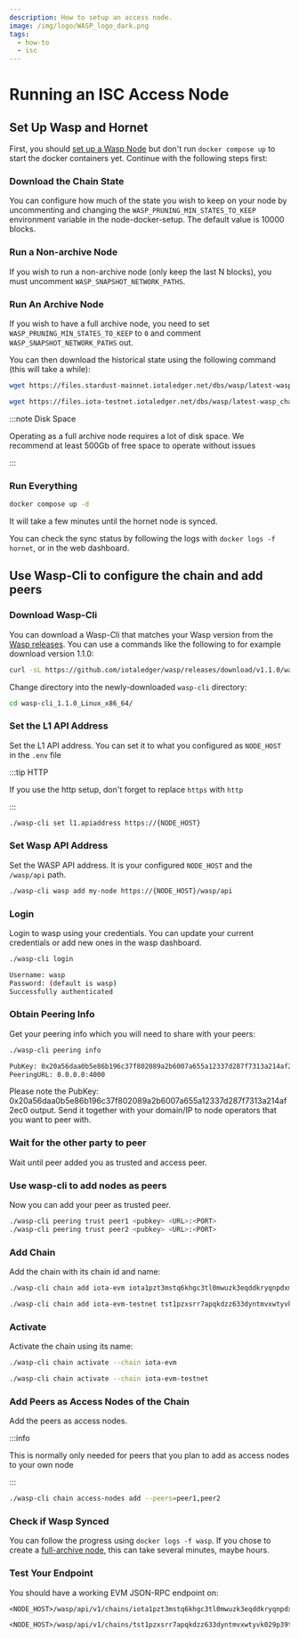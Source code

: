 ```yaml
---
description: How to setup an access node.
image: /img/logo/WASP_logo_dark.png
tags:
  - how-to
  - isc
---
```


# Running an ISC Access Node

## Set Up Wasp and Hornet

First, you should [set up a  Wasp Node](./running-a-node.md) but don't run `docker compose up` to start the docker containers yet. Continue with the following steps first:

### Download the Chain State

You can configure how much of the state you wish to keep on your node by uncommenting and changing the `WASP_PRUNING_MIN_STATES_TO_KEEP` environment variable in the node-docker-setup. The default value is 10000 blocks.

### Run a Non-archive Node

If you wish to run a non-archive node (only keep the last N blocks), you must uncomment `WASP_SNAPSHOT_NETWORK_PATHS`.

### Run An Archive Node

If you wish to have a full archive node, you need to set `WASP_PRUNING_MIN_STATES_TO_KEEP` to `0` and comment `WASP_SNAPSHOT_NETWORK_PATHS` out.

You can then download the historical state using the following command (this will take a while):


<Tabs groupId="network" queryString>
<TabItem value="iota" label="IOTA EVM">

```sh
wget https://files.stardust-mainnet.iotaledger.net/dbs/wasp/latest-wasp_chains_wal.tgz -O - | tar xzv -C data/wasp
```

</TabItem>
<TabItem value="iota_testnet" label="IOTA EVM Testnet">

```sh
wget https://files.iota-testnet.iotaledger.net/dbs/wasp/latest-wasp_chains_wal.tgz -O - | tar xzv -C data/wasp
```

</TabItem>
</Tabs>

:::note Disk Space

Operating as a full archive node requires a lot of disk space. We recommend at least 500Gb of free space to operate without issues

:::

### Run Everything

```sh
docker compose up -d
```

It will take a few minutes until the hornet node is synced.

You can check the sync status by following the logs with `docker logs -f hornet`, or in the web dashboard.

## Use Wasp-Cli to configure the chain and add peers
### Download Wasp-Cli

You can download a Wasp-Cli that matches your Wasp version from the [Wasp releases](https://github.com/iotaledger/wasp/releases).
You can use a commands like the following to for example download version 1.1.0:

```sh
curl -sL https://github.com/iotaledger/wasp/releases/download/v1.1.0/wasp-cli_1.1.0_Linux_x86_64.tar.gz | tar xzv
```

Change directory into the newly-downloaded `wasp-cli` directory:

```sh
cd wasp-cli_1.1.0_Linux_x86_64/
```

### Set the L1 API Address

Set the L1 API address. You can set it to what you configured as `NODE_HOST` in the `.env` file

:::tip HTTP

If you use the http setup, don't forget to replace `https` with `http`

:::

```sh
./wasp-cli set l1.apiaddress https://{NODE_HOST}
```

### Set Wasp API Address

Set the WASP API address. It is your configured `NODE_HOST` and the `/wasp/api` path.

```sh
./wasp-cli wasp add my-node https://{NODE_HOST}/wasp/api
```

### Login

Login to wasp using your credentials. You can update your current credentials or add new ones in the wasp dashboard.

```sh
./wasp-cli login
```
```sh title=Output
Username: wasp
Password: (default is wasp)
Successfully authenticated
```

### Obtain Peering Info

Get your peering info which you will need to share with your peers:

```sh
./wasp-cli peering info
```
```sh title=Output
PubKey: 0x20a56daa0b5e86b196c37f802089a2b6007a655a12337d287f7313a214af2ec0
PeeringURL: 0.0.0.0:4000
```

Please note the PubKey: 0x20a56daa0b5e86b196c37f802089a2b6007a655a12337d287f7313a214af2ec0 output.
Send it together with your domain/IP to node operators that you want to peer with.

### Wait for the other party to peer

Wait until peer added you as trusted and access peer.

### Use wasp-cli to add nodes as peers

Now you can add your peer as trusted peer.

```sh
./wasp-cli peering trust peer1 <pubkey> <URL>:<PORT>
./wasp-cli peering trust peer2 <pubkey> <URL>:<PORT>
```

### Add Chain

Add the chain with its chain id and name:

<Tabs groupId="network" queryString>
<TabItem value="iota" label="IOTA EVM">

```sh
./wasp-cli chain add iota-evm iota1pzt3mstq6khgc3tl0mwuzk3eqddkryqnpdxmk4nr25re2466uxwm28qqxu5
```

</TabItem>
<TabItem value="iota_testnet" label="IOTA EVM Testnet">

```sh
./wasp-cli chain add iota-evm-testnet tst1pzxsrr7apqkdzz633dyntmvxwtyvk029p39te5j0m33q6946h7akzv663zu
```

</TabItem>
</Tabs>

### Activate

Activate the chain using its name:


<Tabs groupId="network" queryString>
<TabItem value="iota" label="IOTA EVM">

```sh
./wasp-cli chain activate --chain iota-evm
```

</TabItem>
<TabItem value="iota_testnet" label="IOTA EVM Testnet">

```sh
./wasp-cli chain activate --chain iota-evm-testnet
```

</TabItem>
</Tabs>

### Add Peers as Access Nodes of the Chain

Add the peers as access nodes.

:::info

This is normally only needed for peers that you plan to add as access nodes to your own node

:::

```sh
./wasp-cli chain access-nodes add --peers=peer1,peer2
```

### Check if Wasp Synced

You can follow the progress using `docker logs -f wasp`. If you chose to create a [full-archive node](#run-an-archive-node), this can take several minutes, maybe hours.

### Test Your Endpoint

You should have a working EVM JSON-RPC endpoint on:

<Tabs groupId="network" queryString>
<TabItem value="iota" label="IOTA EVM">

```
<NODE_HOST>/wasp/api/v1/chains/iota1pzt3mstq6khgc3tl0mwuzk3eqddkryqnpdxmk4nr25re2466uxwm28qqxu5/evm
```

</TabItem>
<TabItem value="iota_testnet" label="IOTA EVM Testnet">

```
<NODE_HOST>/wasp/api/v1/chains/tst1pzxsrr7apqkdzz633dyntmvxwtyvk029p39te5j0m33q6946h7akzv663zu/evm
```

</TabItem>

</Tabs>
